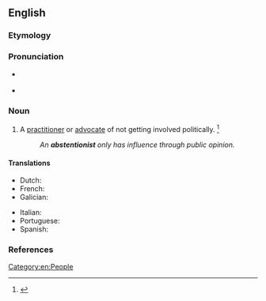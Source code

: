 ==English==

===Etymology===
{{suffix|en|abstention|ist}}

===Pronunciation===
* {{a|RP}} {{IPA|en|/əbˈstɛn.ʃn̩.ɪst/}}
* {{a|US}} {{IPA|en|/æbˈstɛn.ʃn̩.ɪst/|/æbˈstɛn.t͡ʃn̩.ɪst/|/əbˈstɛn.ʃn̩.ɪst/|/əbˈstɛn.t͡ʃn̩.ɪst/}}

===Noun===
{{en-noun}}

# A [[practitioner]] or [[advocate]] of not getting involved politically. {{defdate|First attested in the late 19<sup>th</sup> century.}}<ref name=SOED>{{R:SOED5|page=9}}</ref>
#: ''An '''abstentionist''' only has influence through public opinion.''

====Translations====
{{trans-top|advocate of not getting involved politically}}
* Dutch: {{t+|nl|onthouder|m}}
* French: {{t+|fr|abstentionniste|m|f}}
* Galician: {{t|gl|abstencionista|m|f}}
{{trans-mid}}
* Italian: {{t|it|astensionista|m|f}}
* Portuguese: {{t|pt|abstencionista|m|f}}
* Spanish: {{t+|es|abstencionista|m|f}}
{{trans-bottom}}

===References===
<references/>

[[Category:en:People]]
